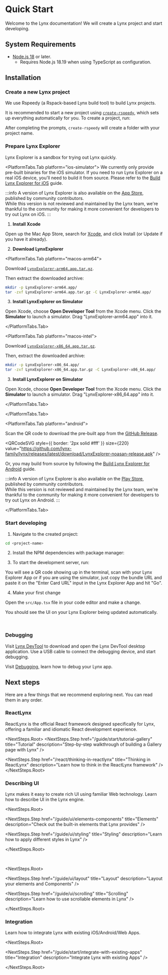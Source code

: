 
# Quick Start

Welcome to the Lynx documentation! We will create a Lynx project and start developing.

## System Requirements

- [Node.js 18](https://nodejs.org/en) or later.
  - Requires Node.js 18.19 when using TypeScript as configuration.

## Installation

<Steps>

### Create a new Lynx project

We use Rspeedy (a Rspack-based Lynx build tool) to build Lynx projects.

It is recommended to start a new project using [`create-rspeedy`](https://npmjs.org/package/create-rspeedy),
which sets up everything automatically for you. To create a project, run:

<PackageManagerTabs command="create rspeedy@latest" />

After completing the prompts, `create-rspeedy` will create a folder with your project name.

### Prepare Lynx Explorer

Lynx Explorer is a sandbox for trying out Lynx quickly.

<PlatformTabs hashKey="explorer-platform">

<PlatformTabs.Tab platform="ios-simulator">
We currently only provide pre-built binaries for the iOS simulator. If you need to run Lynx Explorer on a real iOS device, you'll need to build it from source. Please refer to the [Build Lynx Explorer for iOS](https://github.com/lynx-family/lynx/tree/develop/explorer/darwin/ios) guide.

:::info
A version of Lynx Explorer is also available on the [App Store](https://apps.apple.com/us/app/lynx-go-dev-explorer/id6743227790), published by community contributors.  
While this version is not reviewed and maintained by the Lynx team, we're thankful to the community for making it more convenient for developers to try out Lynx on iOS.
:::

1. **Install Xcode**

Open up the Mac App Store, search for [Xcode](https://apps.apple.com/us/app/xcode/id497799835), and click Install (or Update if you have it already).

2. **<div id="download-lynx-explorer,ios-simulator-platform=macos-arm64,explorer-platform=ios-simulator">Download LynxExplorer</div>**

<PlatformTabs hashKey="ios-simulator-platform">

<PlatformTabs.Tab platform="macos-arm64">

Download [`LynxExplorer-arm64.app.tar.gz`](https://github.com/lynx-family/lynx/releases/latest/download/LynxExplorer-arm64.app.tar.gz).

Then extract the downloaded archive:

```bash
mkdir -p LynxExplorer-arm64.app/
tar -zxf LynxExplorer-arm64.app.tar.gz -C LynxExplorer-arm64.app/
```

3. **Install LynxExplorer on Simulator**

Open Xcode, choose **Open Developer Tool** from the Xcode menu. Click the **Simulator** to launch a simulator. Drag "LynxExplorer-arm64.app" into it.

</PlatformTabs.Tab>

<PlatformTabs.Tab platform="macos-intel">

Download [`LynxExplorer-x86_64.app.tar.gz`](https://github.com/lynx-family/lynx/releases/latest/download/LynxExplorer-x86_64.app.tar.gz).

Then, extract the downloaded archive:

```bash
mkdir -p LynxExplorer-x86_64.app/
tar -zxf LynxExplorer-x86_64.app.tar.gz -C LynxExplorer-x86_64.app/
```

3. **Install LynxExplorer on Simulator**

Open Xcode, choose **Open Developer Tool** from the Xcode menu. Click the **Simulator** to launch a simulator. Drag "LynxExplorer-x86_64.app" into it.

</PlatformTabs.Tab>

</PlatformTabs>

</PlatformTabs.Tab>

<PlatformTabs.Tab platform="android">

Scan the QR code to download the pre-built app from the [GitHub Release](https://github.com/lynx-family/lynx/releases/latest).

<QRCodeSVG
  style={{ border: '2px solid #fff' }}
  size={220}
  value="https://github.com/lynx-family/lynx/releases/latest/download/LynxExplorer-noasan-release.apk"
/>

Or, you may build from source by following the [Build Lynx Explorer for Android](https://github.com/lynx-family/lynx/tree/develop/explorer/android) guide.

:::info
A version of Lynx Explorer is also available on the [Play Store](https://play.google.com/store/apps/details?id=com.funcs.io.lynx.go), published by community contributors.  
While this version is not reviewed and maintained by the Lynx team, we're thankful to the community for making it more convenient for developers to try out Lynx on Android.
:::

</PlatformTabs.Tab>

</PlatformTabs>

### Start developing

1. Navigate to the created project:

```bash
cd <project-name>
```

2. Install the NPM dependencies with package manager:

<PackageManagerTabs command="install" />

3. To start the development server, run:

<PackageManagerTabs command="run dev" />

You will see a QR code showing up in the terminal, scan with your Lynx Explorer App or if you are using the simulator, just copy the bundle URL and paste it on the "Enter Card URL" input in the Lynx Explorer App and hit "Go".

4. Make your first change

Open the `src/App.tsx` file in your code editor and make a change.

You should see the UI on your Lynx Explorer being updated automatically.

<Go
  example="hello-world"
  defaultFile="src/App.tsx"
  img="https://lf-lynx.tiktok-cdns.com/obj/lynx-artifacts-oss-sg/lynx-website/assets/doc/hello-world-showcase-ios.png"
  defaultEntryFile="dist/main.lynx.bundle"
/>

<br />

### Debugging

Visit [Lynx DevTool](https://github.com/lynx-family/lynx-devtool/releases) to download and open the Lynx DevTool desktop application. Use a USB cable to connect the debugging device, and start debugging.

Visit [Debugging](/guide/debugging/lynx-devtool.html), learn how to debug your Lynx app.

</Steps>

## Next steps

Here are a few things that we recommend exploring next. You can read them in any order.

### ReactLynx

ReactLynx is the official React framework designed specifically for Lynx, offering a familiar and idiomatic React development experience.

<NextSteps.Root>
<NextSteps.Step
  href="/guide/start/tutorial-gallery"
  title="Tutorial"
  description="Step-by-step walkthrough of building a Gallery page with Lynx"
/>

<NextSteps.Step
  href="/react/thinking-in-reactlynx"
  title="Thinking in ReactLynx"
  description="Learn how to think in the ReactLynx framework"
/>
</NextSteps.Root>

### Describing UI

Lynx makes it easy to create rich UI using familiar Web technology.
Learn how to describe UI in the Lynx engine.

<NextSteps.Root>

<NextSteps.Step
  href="/guide/ui/elements-components"
  title="Elements"
  description="Check out the built-in elements that Lynx provides"
/>

<NextSteps.Step
  href="/guide/ui/styling"
  title="Styling"
  description="Learn how to apply different styles in Lynx"
/>

</NextSteps.Root>

<br />

<NextSteps.Root>

<NextSteps.Step
  href="/guide/ui/layout"
  title="Layout"
  description="Layout your elements and Components"
/>

<NextSteps.Step
  href="/guide/ui/scrolling"
  title="Scrolling"
  description="Learn how to use scrollable elements in Lynx"
/>

</NextSteps.Root>

### Integration

Learn how to integrate Lynx with existing iOS/Android/Web Apps.

<NextSteps.Root>

<NextSteps.Step
  href="/guide/start/integrate-with-existing-apps"
  title="Integration"
  description="Integrate Lynx with existing Apps"
/>

</NextSteps.Root>
